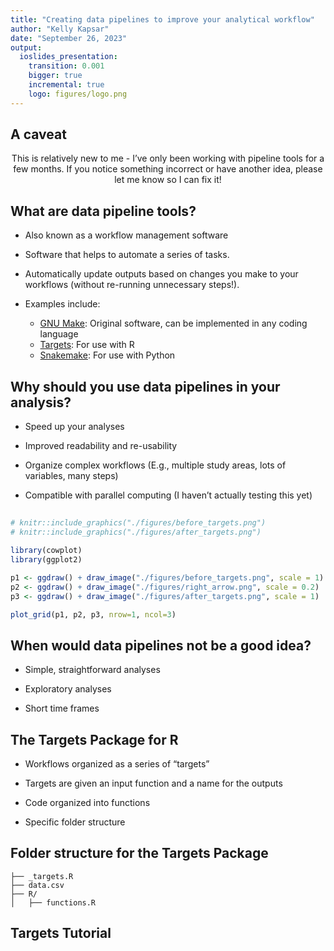 ```yaml
---
title: "Creating data pipelines to improve your analytical workflow"
author: "Kelly Kapsar"
date: "September 26, 2023"
output:
  ioslides_presentation:
    transition: 0.001
    bigger: true
    incremental: true
    logo: figures/logo.png 
---
```

<!-- To render the lecture in Rmarkdown, enter the command below in the R console -->
<!-- rmarkdown::render("lecture20.Rmd") -->

## A caveat

<center>
This is relatively new to me - I've only been working with pipeline tools for a few months. If you notice something incorrect or have another idea, please let me know so I can fix it!
</center>

## What are data pipeline tools? {.build}

- Also known as a workflow management software 

- Software that helps to automate a series of tasks. 

- Automatically update outputs based on changes you make to your workflows (without re-running unnecessary steps!).

- Examples include: 
  + [GNU Make](https://www.gnu.org/software/make/): Original software, can be implemented in any coding language
  + [Targets](https://github.com/ropensci/targets): For use with R
  + [Snakemake](https://github.com/snakemake/snakemake): For use with Python


## Why should you use data pipelines in your analysis? {.build}

- Speed up your analyses 

- Improved readability and re-usability

- Organize complex workflows (E.g., multiple study areas, lots of variables, many steps)

- Compatible with parallel computing (I haven't actually testing this yet)

## 

```r
# knitr::include_graphics("./figures/before_targets.png")
# knitr::include_graphics("./figures/after_targets.png")

library(cowplot)
library(ggplot2)

p1 <- ggdraw() + draw_image("./figures/before_targets.png", scale = 1)
p2 <- ggdraw() + draw_image("./figures/right_arrow.png", scale = 0.2)
p3 <- ggdraw() + draw_image("./figures/after_targets.png", scale = 1)

plot_grid(p1, p2, p3, nrow=1, ncol=3)

``` 

## When would data pipelines not be a good idea? {.build}

- Simple, straightforward analyses 

- Exploratory analyses

- Short time frames


## The Targets Package for R {.build}

- Workflows organized as a series of "targets"

- Targets are given an input function and a name for the outputs 

- Code organized into functions 

- Specific folder structure 

## Folder structure for the Targets Package
```{}
├── _targets.R
├── data.csv
├── R/
│   ├── functions.R
```

## Targets Tutorial



